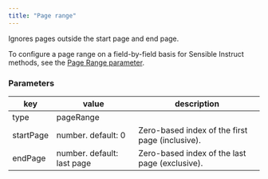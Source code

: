 ```yaml
---
title: "Page range"
---
```


Ignores pages outside the start page and end page.

To configure a page range on a field-by-field basis for Sensible Instruct methods, see the [Page Range parameter](/llm-based-extractions/prompt).

### Parameters

| key       | value                      | description                                     |
| --------- | -------------------------- | ----------------------------------------------- |
| type      | pageRange                  |                                                 |
| startPage | number. default: 0         | Zero-based index of the first page (inclusive). |
| endPage   | number. default: last page | Zero-based index of the last page (exclusive).  |